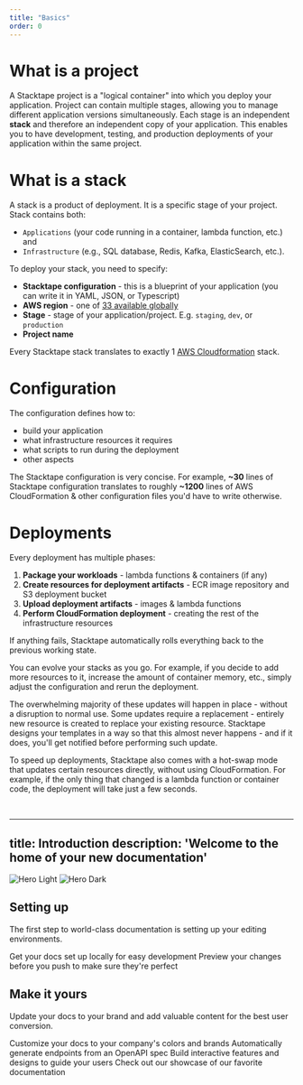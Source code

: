 ```yaml
---
title: "Basics"
order: 0
---
```


# What is a project

A Stacktape project is a "logical container" into which you deploy your application. Project can contain multiple
stages, allowing you to manage different application versions simultaneously. Each stage is an independent **stack** and
therefore an independent copy of your application. This enables you to have development, testing, and production
deployments of your application within the same project.

# What is a stack

A stack is a product of deployment. It is a specific stage of your project. Stack contains both:

- `Applications` (your code running in a container, lambda function, etc.) and
- `Infrastructure` (e.g., SQL database, Redis, Kafka, ElasticSearch, etc.).

To deploy your stack, you need to specify:

- **Stacktape configuration** - this is a blueprint of your application (you can write it in YAML, JSON, or Typescript)
- **AWS region** - one of
  [33 available globally](https://docs.aws.amazon.com/AmazonRDS/latest/UserGuide/Concepts.RegionsAndAvailabilityZones.html#Concepts.RegionsAndAvailabilityZones.Regions)
- **Stage** - stage of your application/project. E.g. `staging`, `dev`, or `production`
- **Project name**

<!-- Every stack has a unique name that is formed like so: `{projectName}-{stage}`. -->

Every Stacktape stack translates to exactly 1 [AWS Cloudformation](https://aws.amazon.com/cloudformation/) stack.

# Configuration

The configuration defines how to:

- build your application
- what infrastructure resources it requires
- what scripts to run during the deployment
- other aspects

The Stacktape configuration is very concise. For example, **~30** lines of Stacktape configuration translates to roughly
**~1200** lines of AWS CloudFormation & other configuration files you'd have to write otherwise.

# Deployments

<!-- Stacktape deployments are idempotent and immutable. This means that deploying the same configuration to the same stage
and region will always yield the same results. -->

Every deployment has multiple phases:

1. **Package your workloads** - lambda functions & containers (if any)
2. **Create resources for deployment artifacts** - ECR image repository and S3 deployment bucket
3. **Upload deployment artifacts** - images & lambda functions
4. **Perform CloudFormation deployment** - creating the rest of the infrastructure resources

If anything fails, Stacktape automatically rolls everything back to the previous working state.

You can evolve your stacks as you go. For example, if you decide to add more resources to it, increase the amount of
container memory, etc., simply adjust the configuration and rerun the deployment.

The overwhelming majority of these updates will happen in place - without a disruption to normal use. Some updates
require a replacement - entirely new resource is created to replace your existing resource. Stacktape designs your
templates in a way so that this almost never happens - and if it does, you'll get notified before performing such
update.

<Info>

To speed up deployments, Stacktape also comes with a hot-swap mode that updates certain resources directly, without
using CloudFormation. For example, if the only thing that changed is a lambda function or container code, the deployment
will take just a few seconds.

</Info>

<br />


---
title: Introduction
description: 'Welcome to the home of your new documentation'
---

<img
  className="block dark:hidden"
  src="/images/hero-light.svg"
  alt="Hero Light"
/>
<img
  className="hidden dark:block"
  src="/images/hero-dark.svg"
  alt="Hero Dark"
/>

## Setting up

The first step to world-class documentation is setting up your editing environments.

<CardGroup cols={2}>
  <Card
    title="Edit Your Docs"
    icon="pen-to-square"
    href="https://mintlify.com/docs/quickstart"
  >
    Get your docs set up locally for easy development
  </Card>
  <Card
    title="Preview Changes"
    icon="image"
    href="https://mintlify.com/docs/development"
  >
    Preview your changes before you push to make sure they're perfect
  </Card>
</CardGroup>

## Make it yours

Update your docs to your brand and add valuable content for the best user conversion.

<CardGroup cols={2}>
  <Card
    title="Customize Style"
    icon="palette"
    href="https://mintlify.com/docs/settings/global"
  >
    Customize your docs to your company's colors and brands
  </Card>
  <Card
    title="Reference APIs"
    icon="code"
    href="https://mintlify.com/docs/api-playground/openapi"
  >
    Automatically generate endpoints from an OpenAPI spec
  </Card>
  <Card
    title="Add Components"
    icon="screwdriver-wrench"
    href="https://mintlify.com/docs/components/accordion"
  >
    Build interactive features and designs to guide your users
  </Card>
  <Card
    title="Get Inspiration"
    icon="stars"
    href="https://mintlify.com/customers"
  >
    Check out our showcase of our favorite documentation
  </Card>
</CardGroup>
